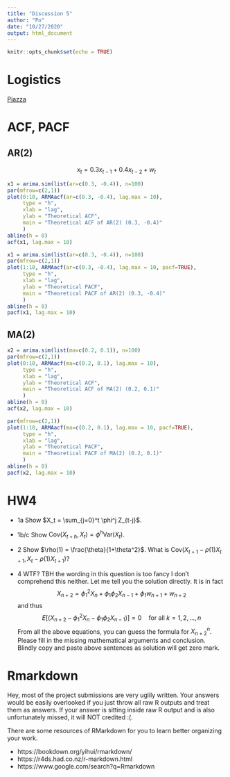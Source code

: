 ```yaml
---
title: "Discussion 5"
author: "Po"
date: "10/27/2020"
output: html_document
---
```


```r
knitr::opts_chunk$set(echo = TRUE)
```

# Logistics

[Piazza](https://piazza.com/uc_davis/fall2020/sta137/home)

# ACF, PACF

## AR(2)

$$
x_t = 0.3 x_{t-1} + 0.4 x_{t-2} + w_t
$$

```r
x1 = arima.sim(list(ar=c(0.3, -0.4)), n=100)
par(mfrow=c(2,1))
plot(0:10, ARMAacf(ar=c(0.3, -0.4), lag.max = 10),
     type = "h",
     xlab = "lag",
     ylab = "Theoretical ACF",
     main = "Theoretical ACF of AR(2) (0.3, -0.4)"
     )
abline(h = 0)
acf(x1, lag.max = 10)
```

```r
x1 = arima.sim(list(ar=c(0.3, -0.4)), n=100)
par(mfrow=c(2,1))
plot(1:10, ARMAacf(ar=c(0.3, -0.4), lag.max = 10, pacf=TRUE),
     type = "h",
     xlab = "lag",
     ylab = "Theoretical PACF",
     main = "Theoretical PACF of AR(2) (0.3, -0.4)"
     )
abline(h = 0)
pacf(x1, lag.max = 10)
```

## MA(2)

```r
x2 = arima.sim(list(ma=c(0.2, 0.1)), n=100)
par(mfrow=c(2,1))
plot(0:10, ARMAacf(ma=c(0.2, 0.1), lag.max = 10),
     type = "h",
     xlab = "lag",
     ylab = "Theoretical ACF",
     main = "Theoretical ACF of MA(2) (0.2, 0.1)"
     )
abline(h = 0)
acf(x2, lag.max = 10)
```

```r
par(mfrow=c(2,1))
plot(1:10, ARMAacf(ma=c(0.2, 0.1), lag.max = 10, pacf=TRUE),
     type = "h",
     xlab = "lag",
     ylab = "Theoretical PACF",
     main = "Theoretical PACF of MA(2) (0.2, 0.1)"
     )
abline(h = 0)
pacf(x2, lag.max = 10)
```

# HW4

- 1a Show $X_t = \sum_{j=0}^t \phi^j Z_{t-j}$.
- 1b/c Show $\text{Cov}(X_{t+h}, X_t) = \phi^h \text{Var}(X_t)$.

- 2 Show $\rho(1) = \frac{\theta}{1+\theta^2}$. What is $\text{Cov}(X_{t+1} - \rho(1) X_{t+1}, X_{t} - \rho(1) X_{t+1})$?

- 4 WTF? TBH the wording in this question is too fancy I don't comprehend this neither. Let me tell you the solution directly. It is in fact
  $$
  X_{n+2} = \phi^2_1 X_n + \phi_1 \phi_2 X_{n-1} + \phi_1 w_{n+1} + w_{n+2}
  $$
  and thus
  $$
  E[(X_{n+2} - \phi^2_1 X_n - \phi_1 \phi_2 X_{n-1})]
  =
  0 \quad \text{for all } k = 1, 2, \dots, n
  $$
  From all the above equations, you can guess the formula for $X^n_{n+2}$.
  Please fill in the missing mathematical arguments and conclusion. Blindly copy and paste above sentences as solution will get zero mark.
  
# Rmarkdown

Hey, most of the project submissions are very uglily written. Your answers would be easily overlooked if you just throw all raw R outputs and treat them as answers. If your answer is sitting inside raw R output and is also unfortunately  missed, it will NOT credited :(.

There are some resources of RMarkdown for you to learn better organizing your work.

- https://bookdown.org/yihui/rmarkdown/
- https://r4ds.had.co.nz/r-markdown.html
- https://www.google.com/search?q=Rmarkdown



